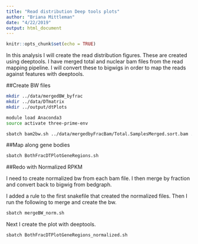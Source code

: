 ```yaml
---
title: "Read distribution Deep tools plots"
author: "Briana Mittleman"
date: "4/22/2019"
output: html_document
---
```


```r
knitr::opts_chunk$set(echo = TRUE)
```

In this analysis I will create the read distribution figures. These are created using deeptools. I have merged total and nuclear bam files from the read mapping pipeline. I will convert these to bigwigs in order to map the reads against features with deeptools. 


##Create BW files  
```bash
mkdir ../data/mergedBW_byfrac
mkdir ../data/DTmatrix
mkdir ../output/dtPlots

module load Anaconda3 
source activate three-prime-env

sbatch bam2bw.sh ../data/mergedbyFracBam/Total.SamplesMerged.sort.bam ../data/mergedBW_byfrac/Total.SamplesMerged.bw sbatch bam2bw.sh ../data/mergedbyFracBam/Nuclear.SamplesMerged.sort.bam ../data/mergedBW_byfrac/Nuclear.SamplesMerged.bw
```

##Map along gene bodies  


```bash
sbatch BothFracDTPlotGeneRegions.sh
```



##Redo with Normalized RPKM  

I need to create normalized bw from each bam file. I then merge by fraction and convert back to bigwig from bedgraph. 

I added a rule to the first snakefile that created the normalized files. Then I run the following to merge and create the bw.  

```bash
sbatch mergeBW_norm.sh
```
Next I create the plot with deeptools.  

```bash
sbatch BothFracDTPlotGeneRegions_normalized.sh
```

